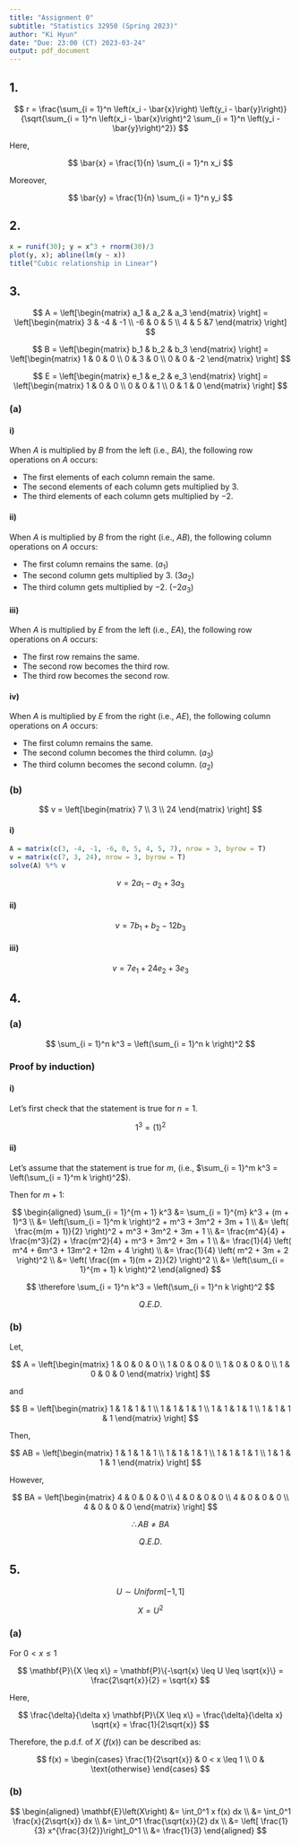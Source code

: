 ```yaml
---
title: "Assignment 0"
subtitle: "Statistics 32950 (Spring 2023)"
author: "Ki Hyun"
date: "Due: 23:00 (CT) 2023-03-24"
output: pdf_document
---
```


## 1.

$$
r = \frac{\sum_{i = 1}^n \left(x_i - \bar{x}\right) 
\left(y_i - \bar{y}\right)}
{\sqrt{\sum_{i = 1}^n \left(x_i - \bar{x}\right)^2
\sum_{i = 1}^n \left(y_i - \bar{y}\right)^2}}
$$

Here,

$$
\bar{x} = \frac{1}{n} \sum_{i = 1}^n x_i
$$

Moreover,

$$
\bar{y} = \frac{1}{n} \sum_{i = 1}^n y_i
$$

\newpage

## 2.

```r
x = runif(30); y = x^3 + rnorm(30)/3
plot(y, x); abline(lm(y ~ x))
title("Cubic relationship in Linear")
```

\newpage

## 3.

$$
A = \left[\begin{matrix} a_1 & a_2 & a_3
\end{matrix} \right] =
\left[\begin{matrix} 3 & -4 & -1 \\
-6 & 0 & 5 \\
4 & 5 &7
\end{matrix} \right]
$$

$$
B = \left[\begin{matrix} b_1 & b_2 & b_3
\end{matrix} \right] =
\left[\begin{matrix} 1 & 0 & 0 \\
0 & 3 & 0 \\
0 & 0 & -2
\end{matrix} \right]
$$

$$
E = \left[\begin{matrix} e_1 & e_2 & e_3
\end{matrix} \right] =
\left[\begin{matrix} 1 & 0 & 0 \\
0 & 0 & 1 \\
0 & 1 & 0
\end{matrix} \right]
$$

### (a)

#### i)

When $A$ is multiplied by $B$ from the left (i.e., $B A$), the following row
operations on $A$ occurs:

- The first elements of each column remain the same.
- The second elements of each column gets multiplied by $3$.
- The third elements of each column gets multiplied by $-2$.

#### ii)

When $A$ is multiplied by $B$ from the right (i.e., $A B$), the following column
operations on $A$ occurs:

- The first column remains the same. ($a_1$)
- The second column gets multiplied by $3$. ($3a_2$)
- The third column gets multiplied by $-2$. ($-2a_3$)

#### iii)

When $A$ is multiplied by $E$ from the left (i.e., $E A$), the following row
operations on $A$ occurs:

- The first row remains the same.
- The second row becomes the third row.
- The third row becomes the second row.

#### iv)

When $A$ is multiplied by $E$ from the right (i.e., $A E$), the following column
operations on $A$ occurs:

- The first column remains the same.
- The second column becomes the third column. ($a_3$)
- The third column becomes the second column. ($a_2$)

### (b)

$$
v = \left[\begin{matrix} 7 \\ 3 \\ 24
\end{matrix} \right]
$$

#### i)

```r
A = matrix(c(3, -4, -1, -6, 0, 5, 4, 5, 7), nrow = 3, byrow = T)
v = matrix(c(7, 3, 24), nrow = 3, byrow = T)
solve(A) %*% v
```

$$
v = 2 a_1 - a_2 + 3 a_3
$$


#### ii)

$$
v = 7 b_1 + b_2 - 12 b_3
$$

#### iii)

$$
v = 7 e_1 + 24 e_2 + 3 e_3
$$

\newpage

## 4.

### (a)

$$
\sum_{i = 1}^n k^3 = \left(\sum_{i = 1}^n k \right)^2
$$

### Proof by induction)

#### i)

Let's first check that the statement is true for $n = 1$.

$$
1^3 = (1)^2
$$

#### ii)

Let's assume that the statement is true for $m$, 
(i.e., $\sum_{i = 1}^m k^3 = \left(\sum_{i = 1}^m k \right)^2$).

Then for $m + 1$:

$$
\begin{aligned}
\sum_{i = 1}^{m + 1} k^3 &=
\sum_{i = 1}^{m} k^3 + (m + 1)^3 \\
&= \left(\sum_{i = 1}^m k \right)^2 + m^3 + 3m^2 + 3m + 1 \\
&= \left( \frac{m(m + 1)}{2} \right)^2 + m^3 + 3m^2 + 3m + 1 \\
&= \frac{m^4}{4} + \frac{m^3}{2} + \frac{m^2}{4} + m^3 + 3m^2 + 3m + 1 \\
&= \frac{1}{4} \left( m^4 + 6m^3 + 13m^2 + 12m + 4 \right) \\
&= \frac{1}{4} \left( m^2 + 3m + 2 \right)^2 \\
&= \left( \frac{(m + 1)(m + 2)}{2} \right)^2 \\
&= \left(\sum_{i = 1}^{m + 1} k \right)^2
\end{aligned}
$$

$$
\therefore
\sum_{i = 1}^n k^3 = \left(\sum_{i = 1}^n k \right)^2
$$

$$
Q.E.D.
$$

### (b)

Let,

$$
A = \left[\begin{matrix} 1 & 0 & 0 & 0 \\
1 & 0 & 0 & 0 \\
1 & 0 & 0 & 0 \\
1 & 0 & 0 & 0
\end{matrix} \right]
$$

and

$$
B = \left[\begin{matrix} 1 & 1 & 1 & 1 \\
1 & 1 & 1 & 1 \\
1 & 1 & 1 & 1 \\
1 & 1 & 1 & 1
\end{matrix} \right]
$$

Then,

$$
AB = \left[\begin{matrix} 1 & 1 & 1 & 1 \\
1 & 1 & 1 & 1 \\
1 & 1 & 1 & 1 \\
1 & 1 & 1 & 1
\end{matrix} \right]
$$

However,

$$
BA = \left[\begin{matrix} 4 & 0 & 0 & 0 \\
4 & 0 & 0 & 0 \\
4 & 0 & 0 & 0 \\
4 & 0 & 0 & 0
\end{matrix} \right]
$$

$$
\therefore
AB \neq BA
$$

$$
Q.E.D.
$$

\newpage

## 5.

$$
U \sim Uniform[-1, 1]
$$

$$
X = U^2
$$

### (a)

For $0 < x \leq 1$

$$
\mathbf{P}\{X \leq x\} =
\mathbf{P}\{-\sqrt{x} \leq U \leq \sqrt{x}\} =
\frac{2\sqrt{x}}{2} = \sqrt{x}
$$

Here,

$$
\frac{\delta}{\delta x} \mathbf{P}\{X \leq x\} =
\frac{\delta}{\delta x} \sqrt{x} =
\frac{1}{2\sqrt{x}}
$$

Therefore, the p.d.f. of $X$ ($f(x)$) can be described as:

$$
f(x) = \begin{cases}
\frac{1}{2\sqrt{x}} & 0 < x \leq 1 \\
0 & \text{otherwise}
\end{cases}
$$

### (b)

$$
\begin{aligned}
\mathbf{E}\left(X\right) &=
\int_0^1 x f(x) dx \\
&= \int_0^1 \frac{x}{2\sqrt{x}} dx \\
&= \int_0^1 \frac{\sqrt{x}}{2} dx \\
&= \left[ \frac{1}{3} x^{\frac{3}{2}}\right]_0^1 \\
&= \frac{1}{3}
\end{aligned}
$$